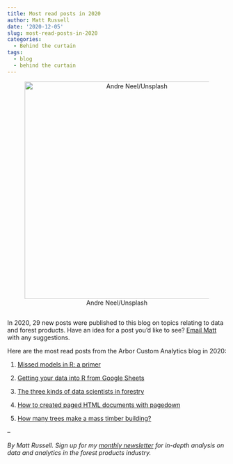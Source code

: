 ```yaml
---
title: Most read posts in 2020
author: Matt Russell
date: '2020-12-05'
slug: most-read-posts-in-2020
categories:
  - Behind the curtain
tags:
  - blog
  - behind the curtain
---
```



<center>

![Andre Neel/Unsplash](andrew-neel-unsplash.jpg){width=500px}
</center>

##

In 2020, 29 new posts were published to this blog on topics relating to data and forest products.  Have an idea for a post you'd like to see? [Email Matt](mailto:matt@arbor-analytics.com) with any suggestions.

Here are the most read posts from the Arbor Custom Analytics blog in 2020:

1. [Missed models in R: a primer](https://arbor-analytics.com/post/mixed-models-a-primer/)

2. [Getting your data into R from Google Sheets](https://arbor-analytics.com/post/getting-your-data-into-r-from-google-sheets/)

3. [The three kinds of data scientists in forestry](https://arbor-analytics.com/post/the-three-kinds-of-data-scientists-in-forestry/)

4. [How to created paged HTML documents with pagedown](https://arbor-analytics.com/post/how-to-created-paged-html-documents-with-pagedown/)

5. [How many trees make a mass timber building?](https://arbor-analytics.com/post/how-many-trees-make-a-mass-timber-building/)

--

*By Matt Russell. Sign up for my [monthly newsletter](https://mailchi.mp/d96897dc0f46/arbor-analytics) for in-depth analysis on data and analytics in the forest products industry.*
